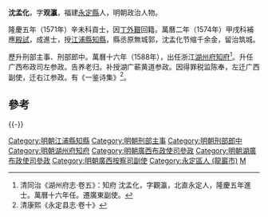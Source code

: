 '''沈孟化'''，字'''观瀛'''，福建[[永定縣|永定縣]]人，明朝政治人物。

隆慶五年（1571年）辛未科貢士，因[[丁憂|丁外艱]]回籍。萬曆二年（1574年）甲戌科補應[[殿試|殿試]]，成進士，授[[江浦縣|江浦縣]][[知縣|知縣]]，縣丞原無城郭，沈孟化节缩千余金，留治筑城。

歷升刑部主事、刑部郎中。萬曆十六年（1588年），出任浙江[[湖州府|湖州府]][[知府|知府]]<ref>清同治《湖州府志·卷五》：知府 沈孟化，字觀瀛，北直永定人，隆慶五年進士。萬曆十六年任。遷廣東副使。</ref>。升任广西布政司左参政。告养老归。补授湖广蕲黄道参政。因得罪税监陈奉，左迁广西副使，迁右江参政。有《一鉴诗集》<ref>清康熙《永定县志·卷十》</ref>。

==參考==
{{reflist}}

{{-}}
{{start box}}
{{s-off}}
{{succession box|[[陳夢庚|陳夢庚]]|[[劉煥_(萬曆進士)|劉煥]]|[[明朝|明朝]][[浙江|浙江]][[湖州府|湖州府]][[知府|知府]]|萬曆十六年（1588年）上任}}
{{end box}}

{{萬曆二年甲戌科殿試金榜}}
{{DEFAULTSORT:Shen沈}}
[[Category:明朝江浦縣知縣|Category:明朝江浦縣知縣]]
[[Category:明朝刑部主事|Category:明朝刑部主事]]
[[Category:明朝刑部郎中|Category:明朝刑部郎中]]
[[Category:明朝湖州府知府|Category:明朝湖州府知府]]
[[Category:明朝廣西布政使司參政|Category:明朝廣西布政使司參政]]
[[Category:明朝湖廣布政使司參政|Category:明朝湖廣布政使司參政]]
[[Category:明朝廣西按察司副使|Category:明朝廣西按察司副使]]
[[Category:永定區人_(龍巖市)|Category:永定區人 (龍巖市)]]
[[Category:沈姓|M]]